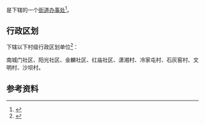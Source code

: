 {{中国乡级行政区|53/03/02/009/000}}

'''{{PAGENAMEBASE}}'''是{{PRC admin/fullname|53/03/02/009/000|3}}下辖的一个[[街道办事处|街道办事处]]<ref>{{PRC admin/ref sgc|{{PRC admin/parent|53/03/02/009/000}}}}</ref>。

== 行政区划 ==
{{PAGENAMEBASE}}下辖以下村级行政区划单位<ref>{{PRC admin/ref sgc|53/03/02/009/000}}</ref>：

南城门社区、阳光社区、金麟社区、红庙社区、潇湘村、冷家屯村、石灰窑村、文明村、沙坝村。

== 参考资料 ==
{{reflist}}

{{云南行政区划小作品}}
{{PRC admin/navcat|53/03/02/009/000}}